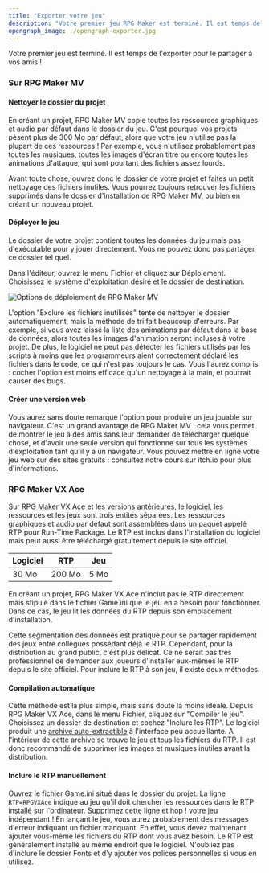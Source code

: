 ```yaml
---
title: "Exporter votre jeu"
description: "Votre premier jeu RPG Maker est terminé. Il est temps de l'exporter pour le partager à vos amis !"
opengraph_image: ./opengraph-exporter.jpg
---
```


Votre premier jeu est terminé. Il est temps de l'exporter pour le partager à vos amis !

### Sur RPG Maker MV

#### Nettoyer le dossier du projet

En créant un projet, RPG Maker MV copie toutes les ressources graphiques et audio par défaut dans le dossier du jeu. C'est pourquoi vos projets pèsent plus de 300 Mo par défaut, alors que votre jeu n'utilise pas la plupart de ces ressources ! Par exemple, vous n'utilisez probablement pas toutes les musiques, toutes les images d'écran titre ou encore toutes les animations d'attaque, qui sont pourtant des fichiers assez lourds.

Avant toute chose, ouvrez donc le dossier de votre projet et faites un petit nettoyage des fichiers inutiles. Vous pourrez toujours retrouver les fichiers supprimés dans le dossier d'installation de RPG Maker MV, ou bien en créant un nouveau projet.

#### Déployer le jeu

Le dossier de votre projet contient toutes les données du jeu mais pas d'exécutable pour y jouer directement. Vous ne pouvez donc pas partager ce dossier tel quel.

Dans l'éditeur, ouvrez le menu Fichier et cliquez sur Déploiement. Choisissez le système d'exploitation désiré et le dossier de destination.

<Image
  src="deploiement.png"
  alt="Options de déploiement de RPG Maker MV"
/>

L'option "Exclure les fichiers inutilisés" tente de nettoyer le dossier automatiquement, mais la méthode de tri fait beaucoup d'erreurs. Par exemple, si vous avez laissé la liste des animations par défaut dans la base de données, alors toutes les images d'animation seront incluses à votre projet. De plus, le logiciel ne peut pas détecter les fichiers utilisés par les scripts à moins que les programmeurs aient correctement déclaré les fichiers dans le code, ce qui n'est pas toujours le cas. Vous l'aurez compris : cocher l'option est moins efficace qu'un nettoyage à la main, et pourrait causer des bugs.

#### Créer une version web

Vous aurez sans doute remarqué l'option pour produire un jeu jouable sur navigateur. C'est un grand avantage de RPG Maker MV : cela vous permet de montrer le jeu à des amis sans leur demander de télécharger quelque chose, et d'avoir une seule version qui fonctionne sur tous les systèmes d'exploitation tant qu'il y a un navigateur. Vous pouvez mettre en ligne votre jeu web sur des sites gratuits : consultez notre cours sur itch.io pour plus d'informations.

### RPG Maker VX Ace

Sur RPG Maker VX Ace et les versions antérieures, le logiciel, les ressources et les jeux sont trois entités séparées. Les ressources graphiques et audio par défaut sont assemblées dans un paquet appelé RTP pour Run-Time Package. Le RTP est inclus dans l'installation du logiciel mais peut aussi être téléchargé gratuitement depuis le site officiel.

Logiciel | RTP    | Jeu
---------|--------|-----
30 Mo    | 200 Mo | 5 Mo

En créant un projet, RPG Maker VX Ace n'inclut pas le RTP directement mais stipule dans le fichier Game.ini que le jeu en a besoin pour fonctionner. Dans ce cas, le jeu lit les données du RTP depuis son emplacement d'installation.

Cette segmentation des données est pratique pour se partager rapidement des jeux entre collègues possédant déjà le RTP. Cependant, pour la distribution au grand public, c'est plus délicat. Ce ne serait pas très professionnel de demander aux joueurs d'installer eux-mêmes le RTP depuis le site officiel. Pour inclure le RTP à son jeu, il existe deux méthodes.

#### Compilation automatique

Cette méthode est la plus simple, mais sans doute la moins idéale. Depuis RPG Maker VX Ace, dans le menu Fichier, cliquez sur "Compiler le jeu". Choisissez un dossier de destination et cochez "Inclure les RTP". Le logiciel produit une [archive auto-extractible](https://fr.wikipedia.org/wiki/Auto-extractible) à l'interface peu accueillante. A l'intérieur de cette archive se trouve le jeu et tous les fichiers du RTP. Il est donc recommandé de supprimer les images et musiques inutiles avant la distribution.

#### Inclure le RTP manuellement

Ouvrez le fichier Game.ini situé dans le dossier du projet. La ligne `RTP=RPGVXAce` indique au jeu qu'il doit chercher les ressources dans le RTP installé sur l'ordinateur. Supprimez cette ligne et hop ! votre jeu indépendant ! En lançant le jeu, vous aurez probablement des messages d'erreur indiquant un fichier manquant. En effet, vous devez maintenant ajouter vous-même les fichiers du RTP dont vous avez besoin. Le RTP est généralement installé au même endroit que le logiciel. N'oubliez pas d'inclure le dossier Fonts et d'y ajouter vos polices personnelles si vous en utilisez.
